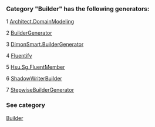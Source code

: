 ### Category "Builder" has the following generators:

   1 [Architect.DomainModeling](/docs/Architect.DomainModeling)

   2 [BuilderGenerator](/docs/BuilderGenerator)

   3 [DimonSmart.BuilderGenerator](/docs/DimonSmart.BuilderGenerator)

   4 [Fluentify](/docs/Fluentify)

   5 [Hsu.Sg.FluentMember](/docs/Hsu.Sg.FluentMember)

   6 [ShadowWriterBuilder](/docs/ShadowWriterBuilder)

   7 [StepwiseBuilderGenerator](/docs/StepwiseBuilderGenerator)

### See category

[Builder](/docs/Categories/Builder)
